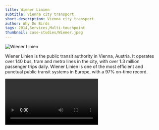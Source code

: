 ```yaml
---
title: Wiener Linien
subtitle: Vienna city transport.
short-description: Vienna city transport.
author: Why Do Birds
tags: 2014,Services,Multi-touchpoint
thumbnail: case-studies/Wiener.jpeg
---
```


![Wiener Linien](case-studies/Wiener.jpeg)

Wiener Linien is the public transit authority in Vienna, Austria. It operates over 140 bus, tram and metro lines in the city, with over 1.3 million passenger trips daily. Wiener Linien is one of the most efficient and punctual public transit systems in Europe, with a 97% on-time record.

<Video url="/34_Wiener Linien Audio Branding English Captions.mp4"/>

<Video url="/34_WL_Sound_Branding-optimized.mp4"/>
